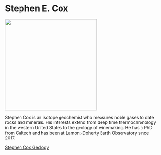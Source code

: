 
# Stephen E. Cox {.unnumbered}



![](figs/profile/cox.jpg){fig-alt="Stephen Cox headshot." width="300"}

Stephen Cox is an isotope geochemist who measures noble gases to date rocks and minerals. His interests extend from deep time thermochronology in the western United States to the geology of winemaking. He has a PhD from Caltech and has been at Lamont-Doherty Earth Observatory since 2017.

[Stephen Cox Geology](https://www.stephencoxgeology.com)

